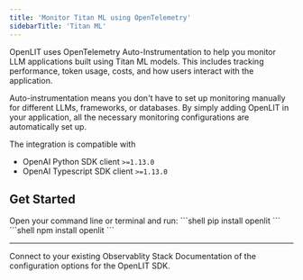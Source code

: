 ```yaml
---
title: 'Monitor Titan ML using OpenTelemetry'
sidebarTitle: 'Titan ML'
---
```



OpenLIT uses OpenTelemetry Auto-Instrumentation to help you monitor LLM applications built using Titan ML models. This includes tracking performance, token usage, costs, and how users interact with the application.

Auto-instrumentation means you don't have to set up monitoring manually for different LLMs, frameworks, or databases. By simply adding OpenLIT in your application, all the necessary monitoring configurations are automatically set up.

The integration is compatible with  
- OpenAI Python SDK client `>=1.13.0` 
- OpenAI Typescript SDK client `>=1.13.0` 

## Get Started 

<Steps>
  <Step title="Install OpenLIT">
  Open your command line or terminal and run:
    <Tabs>
      <Tab title="Python">
        ```shell
        pip install openlit
        ```
      </Tab>
      <Tab title="Typescript">
        ```shell
        npm install openlit
        ```
      </Tab>
    </Tabs>
  </Step>
  <IntegrationMethods />
</Steps>

---

<CardGroup cols={2}>
<Card title="Connections" href="/latest/sdk/destinations/intro" icon='link'>
Connect to your existing Observablity Stack
</Card>
<Card title="SDK configuration" href="/latest/sdk-configuration" icon='file-code'>
Documentation of the configuration options for the OpenLIT SDK.
</Card>
</CardGroup>